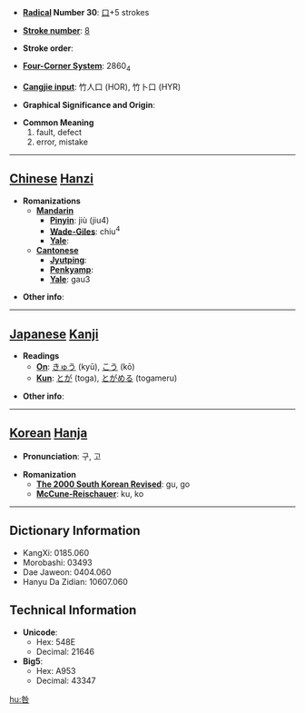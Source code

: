 * '''[[Wiktionary:Chinese radical index| Radical]] Number 30''': [[Wiktionary:Chinese radical index 口|口]]+5 strokes

* '''[[Wiktionary:Chinese total strokes index|Stroke number]]''': [[Wiktionary:Chinese total strokes index 8|8]]

* '''Stroke order''': 

* '''[[Wiktionary:Chinese four corner index|Four-Corner System]]''': 2860<sub>4</sub>

* '''[[Wiktionary:Chinese Cangjie index|Cangjie input]]''': 竹人口 (HOR), 竹卜口 (HYR)

* '''Graphical Significance and Origin''': 

* '''Common Meaning'''
*#fault, defect
*# error, mistake


----

== [[Chinese]] [[Hanzi]] ==

* '''Romanizations'''
** '''[[Mandarin]]'''
*** '''[[Pinyin]]''': jiù (jiu4)
*** '''[[Wade-Giles]]''': chiu<sup>4</sup>
*** '''[[Yale]]''': 
** '''[[Cantonese]]'''
*** '''[[Jyutping]]''':
*** '''[[Penkyamp]]''': 
*** '''[[Yale]]''': gau3

* '''Other info''': 

----

== [[Japanese]] [[Kanji]] ==

* '''Readings'''
** '''[[On]]''': [[きゅう]] (kyū), [[こう]] (kō)
** '''[[Kun]]''': [[とが]] (toga), [[とがめる]] (togameru)

* '''Other info''':  

----

== [[Korean]] [[Hanja]] ==

* '''Pronunciation''': 구, 고

* '''Romanization'''
** '''[[The 2000 South Korean Revised Romanization|The 2000 South Korean Revised]]''': gu, go
** '''[[McCune-Reischauer]]''': ku, ko

----

== Dictionary Information ==

* KangXi: 0185.060
* Morobashi: 03493
* Dae Jaweon: 0404.060
* Hanyu Da Zidian: 10607.060

== Technical Information ==

* '''Unicode''':
** Hex: 548E
** Decimal: 21646
* '''Big5''':
** Hex: A953
** Decimal: 43347

[[hu:咎]]